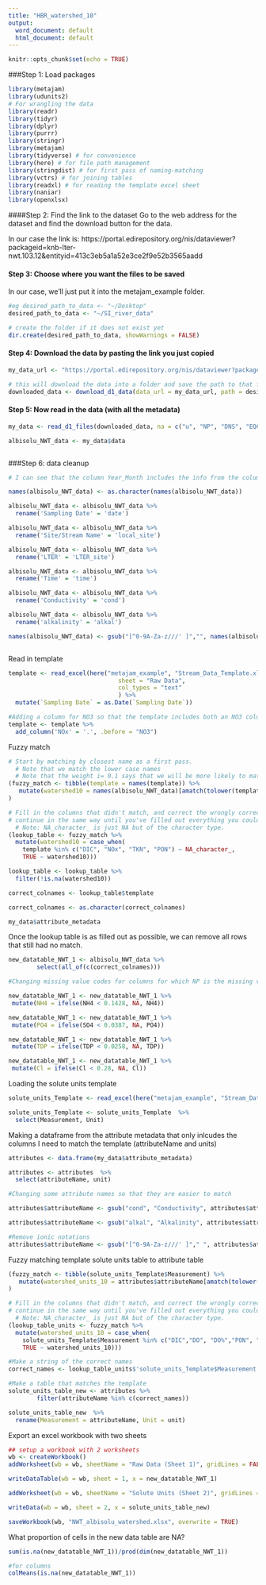 ```yaml
---
title: "HBR_watershed_10"
output:
  word_document: default
  html_document: default
---
```


```r
knitr::opts_chunk$set(echo = TRUE)
```


###Step 1: Load packages
```r

library(metajam)  
library(udunits2)
# For wrangling the data
library(readr)
library(tidyr)
library(dplyr)
library(purrr)
library(stringr)
library(metajam)
library(tidyverse) # for convenience
library(here) # for file path management
library(stringdist) # for first pass of naming-matching
library(vctrs) # for joining tables
library(readxl) # for reading the template excel sheet
library(naniar)
library(openxlsx)

```


####Step 2: Find the link to the dataset
Go to the web address for the dataset and find the download button for the data. 

In our case the link is: https://portal.edirepository.org/nis/dataviewer?packageid=knb-lter-nwt.103.12&entityid=413c3eb5a1a52e3ce2f9e52b3565aadd

#### Step 3: Choose where you want the files to be saved
In our case, we'll just put it into the metajam_example folder.

```r

#eg desired_path_to_data <- "~/Desktop"
desired_path_to_data <- "~/SI_river_data"

# create the folder if it does not exist yet
dir.create(desired_path_to_data, showWarnings = FALSE)


```


#### Step 4: Download the data by pasting the link you just copied

```r


my_data_url <- "https://portal.edirepository.org/nis/dataviewer?packageid=knb-lter-nwt.103.12&entityid=413c3eb5a1a52e3ce2f9e52b3565aadd"

# this will download the data into a folder and save the path to that folder
downloaded_data <- download_d1_data(data_url = my_data_url, path = desired_path_to_data)

```


#### Step 5: Now read in the data (with all the metadata)

```r

my_data <- read_d1_files(downloaded_data, na = c("u", "NP", "DNS", "EQCL"))

albisolu_NWT_data <- my_data$data



```

###Step 6: data cleanup

```r


# I can see that the column Year_Month includes the info from the column in the template 'Sampling Date' so I want to rename that column 

names(albisolu_NWT_data) <- as.character(names(albisolu_NWT_data))

albisolu_NWT_data <- albisolu_NWT_data %>% 
  rename('Sampling Date' = 'date')

albisolu_NWT_data <- albisolu_NWT_data %>% 
  rename('Site/Stream Name' = 'local_site')

albisolu_NWT_data <- albisolu_NWT_data %>% 
  rename('LTER' = 'LTER_site')

albisolu_NWT_data <- albisolu_NWT_data %>% 
  rename('Time' = 'time')

albisolu_NWT_data <- albisolu_NWT_data %>% 
  rename('Conductivity' = 'cond')

albisolu_NWT_data <- albisolu_NWT_data %>% 
  rename('alkalinity' = 'alkal')

names(albisolu_NWT_data) <- gsub("[^0-9A-Za-z///' ]","", names(albisolu_NWT_data))



```



Read in template
```r

template <- read_excel(here("metajam_example", "Stream_Data_Template.xlsx"), 
                               sheet = "Raw Data",
                               col_types = "text"
                               ) %>%
  mutate(`Sampling Date` = as.Date(`Sampling Date`))

#Adding a column for NO3 so that the template includes both an NO3 column and NOx column
template <- template %>% 
  add_column('NOx' = '.', .before = "NO3")

```

Fuzzy match
```r

# Start by matching by closest name as a first pass. 
  # Note that we match the lower case names
  # Note that the weight i= 0.1 says that we will be more likely to match if watershed 1 = template + extra
(fuzzy_match <- tibble(template = names(template)) %>%
   mutate(watershed10 = names(albisolu_NWT_data)[amatch(tolower(template), tolower(names(albisolu_NWT_data)), maxDist = 1, weight = c(d=1,i=0.1,s=1,t=1))])
)


```

```r


# Fill in the columns that didn't match, and correct the wrongly corrected matches
# continue in the same way until you've filled out everything you could.
  # Note: NA_character_ is just NA but of the character type.
(lookup_table <- fuzzy_match %>%
  mutate(watershed10 = case_when(
    template %in% c("DIC", "NOx", "TKN", "PON") ~ NA_character_,
    TRUE ~ watershed10)))

lookup_table <- lookup_table %>%
  filter(!is.na(watershed10))

correct_colnames <- lookup_table$template

correct_colnames <- as.character(correct_colnames)

my_data$attribute_metadata

```
Once the lookup table is as filled out as possible, we can remove all rows that still had no match.

```r


new_datatable_NWT_1 <- albisolu_NWT_data %>% 
        select(all_of(c(correct_colnames)))


```

```r




#Changing missing value codes for columns for which NP is the missing value code

new_datatable_NWT_1 <- new_datatable_NWT_1 %>% 
 mutate(NH4 = ifelse(NH4 < 0.1428, NA, NH4))

new_datatable_NWT_1 <- new_datatable_NWT_1 %>% 
 mutate(PO4 = ifelse(SO4 < 0.0387, NA, PO4))

new_datatable_NWT_1 <- new_datatable_NWT_1 %>% 
 mutate(TDP = ifelse(TDP < 0.0258, NA, TDP))

new_datatable_NWT_1 <- new_datatable_NWT_1 %>% 
 mutate(Cl = ifelse(Cl < 0.28, NA, Cl))


```


Loading the solute units template

```r


solute_units_Template <- read_excel(here("metajam_example", "Stream_Data_Template.xlsx"), sheet = "Solute Units" )

solute_units_Template <- solute_units_Template  %>%
  select(Measurement, Unit)


```

Making a dataframe from the attribute metadata that only inlcudes the columns I need to match the template (attributeName and units)
```r

attributes <- data.frame(my_data$attribute_metadata)

attributes <- attributes  %>%
  select(attributeName, unit)

#Changing some attribute names so that they are easier to match

attributes$attributeName <- gsub("cond", "Conductivity", attributes$attributeName)

attributes$attributeName <- gsub("alkal", "Alkalinity", attributes$attributeName)

#Remove ionic notations
attributes$attributeName <- gsub("[^0-9A-Za-z///' ]"," ", attributes$attributeName)

```



Fuzzy matching template solute units table to attribute table
```r

(fuzzy_match <- tibble(solute_units_Template$Measurement) %>%
   mutate(watershed_units_10 = attributes$attributeName[amatch(tolower(solute_units_Template$Measurement), tolower(attributes$attributeName), maxDist = 1, weight = c(d=1,i=0.1,s=1,t=1))])
)


```


```r


# Fill in the columns that didn't match, and correct the wrongly corrected matches
# continue in the same way until you've filled out everything you could.
  # Note: NA_character_ is just NA but of the character type.
(lookup_table_units <- fuzzy_match %>%
  mutate(watershed_units_10 = case_when(
    solute_units_Template$Measurement %in% c("DIC","DO", "DO%","PON", "TKN") ~ NA_character_,
    TRUE ~ watershed_units_10)))

#Make a string of the correct names
correct_names <- lookup_table_units$'solute_units_Template$Measurement'


```

```r

#Make a table that matches the template
solute_units_table_new <- attributes %>% 
        filter(attributeName %in% c(correct_names))

solute_units_table_new  %>% 
  rename(Measurement = attributeName, Unit = unit)

```

Export an excel workbook with two sheets

```r


## setup a workbook with 2 worksheets
wb <- createWorkbook()
addWorksheet(wb = wb, sheetName = "Raw Data (Sheet 1)", gridLines = FALSE)

writeDataTable(wb = wb, sheet = 1, x = new_datatable_NWT_1)

addWorksheet(wb = wb, sheetName = "Solute Units (Sheet 2)", gridLines = FALSE)

writeData(wb = wb, sheet = 2, x = solute_units_table_new)

saveWorkbook(wb, "NWT_albisolu_watershed.xlsx", overwrite = TRUE)

```

What proportion of cells in the new data table are NA?

```r

sum(is.na(new_datatable_NWT_1))/prod(dim(new_datatable_NWT_1))

#for columns
colMeans(is.na(new_datatable_NWT_1))

```
